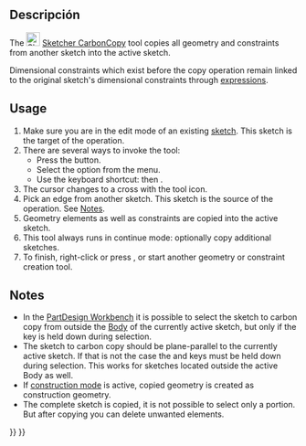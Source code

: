 <languages/>

{{Docnav
|[[Sketcher_Intersection|External Intersection]]
|[[Sketcher_SelectOrigin|Select Origin]]
|[[Sketcher_Workbench|Sketcher]]
|IconL=Sketcher_Intersection.svg
|IconR=Sketcher_SelectOrigin.svg
|IconC=Workbench_Sketcher.svg
}}

<div class="mw-translate-fuzzy">
{{GuiCommand/es
|Name/es=Sketcher Copia de Carbón
|Icon=Sketcher CarbonCopy.svg
|MenuLocation=Sketch → Geometrías de croquis → Copia de Carbón
|Workbenches=[[Sketcher Workbench/es|Sketcher]]
|Version=0.17
}}
</div>

<span id="Description"></span>
==Descripción==

The [[Image:Sketcher_CarbonCopy.svg|24px]] [[Sketcher_CarbonCopy|Sketcher CarbonCopy]] tool copies all geometry and constraints from another sketch into the active sketch.

Dimensional constraints which exist before the copy operation remain linked to the original sketch's dimensional constraints through [[Expressions|expressions]].

==Usage==

# Make sure you are in the edit mode of an existing [[Sketcher_NewSketch|sketch]]. This sketch is the target of the operation.
# There are several ways to invoke the tool:
#* Press the {{Button|[[Image:Sketcher_CarbonCopy.svg|16px]] [[Sketcher_CarbonCopy|Carbon Copy]]}} button.
#* Select the {{MenuCommand|Sketcher → Sketcher Tools → [[Image:Sketcher_CarbonCopy.svg|16px]] Carbon Copy}} option from the menu.
#* Use the keyboard shortcut: {{KEY|G}} then {{KEY|W}}.
# The cursor changes to a cross with the tool icon.
# Pick an edge from another sketch. This sketch is the source of the operation. See [[#Notes|Notes]].
# Geometry elements as well as constraints are copied into the active sketch.
# This tool always runs in continue mode: optionally copy additional sketches.
# To finish, right-click or press {{KEY|Esc}}, or start another geometry or constraint creation tool.

==Notes==

* In the [[PartDesign_Workbench|PartDesign Workbench]] it is possible to select the sketch to carbon copy from outside the [[PartDesign_Body|Body]] of the currently active sketch, but only if the {{KEY|Ctrl}} key is held down during selection.
* The sketch to carbon copy should be plane-parallel to the currently active sketch. If that is not the case the {{KEY|Ctrl}} and {{KEY|Alt}} keys must be held down during selection. This works for sketches located outside the active Body as well.
* If [[Sketcher_ToggleConstruction|construction mode]] is active, copied geometry is created as construction geometry.
* The complete sketch is copied, it is not possible to select only a portion. But after copying you can delete unwanted elements.


{{Docnav
|[[Sketcher_Intersection|External Intersection]]
|[[Sketcher_SelectOrigin|Select Origin]]
|[[Sketcher_Workbench|Sketcher]]
|IconL=Sketcher_Intersection.svg
|IconR=Sketcher_SelectOrigin.svg
|IconC=Workbench_Sketcher.svg
}}

{{Sketcher_Tools_navi{{#translation:}}}}
{{Userdocnavi{{#translation:}}}}